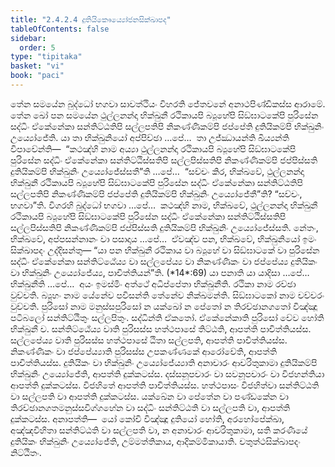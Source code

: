 ```yaml
---
title: "2.4.2.4 දුතියිකෞය්‍යෝජනසික්ඛාපද"
tableOfContents: false
sidebar:
  order: 5
type: "tipitaka"
basket: "vi"
book: "paci"
---
```



<DynamicBreadcrumb />

<Division number="850" book="paci">

<Paragraph number="2707" book="paci">
තේන සමයේන බුද්ධෝ භගවා සාවත්ථියං විහරති ජේතවනේ අනාථපිණ්ඩිකස්ස ආරාමේ. තේන ඛෝ පන සමයේන ථුල්ලනන්දා භික්ඛුනී රථිකායපි බ්‍යූහේපි සිඞ්ඝාටකේපි පුරිසේන සද්ධිං ඒකේනේකා සන්තිට්ඨතිපි සල්ලපතිපි නිකණ්ණිකම්පි ජප්පේති දුතියිකම්පි භික්ඛුනිං උය්‍යෝජේති.
</Paragraph>

<Paragraph number="2708" book="paci">
යා තා භික්ඛුනියෝ අප්පිච්ඡා …පේ…  තා උජ්ඣායන්ති ඛිය්‍යන්ති විපාචේන්ති—  “කථඤ්හි නාම අය්‍යා ථුල්ලනන්දා රථිකායපි බ්‍යූහේපි සිඞ්ඝාටකේපි පුරිසේන සද්ධිං ඒකේනේකා සන්තිට්ඨිස්සතිපි සල්ලපිස්සතිපි නිකණ්ණිකම්පි ජප්පිස්සති දුතියිකම්පි භික්ඛුනිං උය්‍යෝජේස්සතී”ති …පේ…  “සච්චං කිර, භික්ඛවේ, ථුල්ලනන්දා භික්ඛුනී රථිකායපි බ්‍යූහේපි සිඞ්ඝාටකේපි පුරිසේන සද්ධිං ඒකේනේකා සන්තිට්ඨතිපි සල්ලපතිපි නිකණ්ණිකම්පි ජප්පේති දුතියිකම්පි භික්ඛුනිං උය්‍යෝජේතී”ති? “සච්චං, භගවා”ති. විගරහි බුද්ධෝ භගවා …පේ…  කථඤ්හි නාම, භික්ඛවේ, ථුල්ලනන්දා භික්ඛුනී රථිකායපි බ්‍යූහේපි සිඞ්ඝාටකේපි පුරිසේන සද්ධිං ඒකේනේකා සන්තිට්ඨිස්සතිපි සල්ලපිස්සතිපි නිකණ්ණිකම්පි ජප්පිස්සති දුතියිකම්පි භික්ඛුනිං උය්‍යෝජේස්සති. නේතං, භික්ඛවේ, අප්පසන්නානං වා පසාදාය …පේ…  ඒවඤ්ච පන, භික්ඛවේ, භික්ඛුනියෝ ඉමං සික්ඛාපදං උද්දිසන්තු—
</Paragraph>

</Division>
<Division number="851" book="paci">

<Paragraph number="2709" book="paci">
<Emphasis>“යා පන භික්ඛුනී රථිකාය වා බ්‍යූහේ වා සිඞ්ඝාටකේ වා පුරිසේන සද්ධිං ඒකේනේකා සන්තිට්ඨේය්‍ය වා සල්ලපේය්‍ය වා නිකණ්ණිකං වා ජප්පේය්‍ය දුතියිකං වා භික්ඛුනිං උය්‍යෝජේය්‍ය, පාචිත්තියන්”</Emphasis>ති. (*14*:<Emphasis>69</Emphasis>)
</Paragraph>

</Division>
<Division number="852" book="paci">

<Paragraph number="2710" book="paci">
<Emphasis>යා පනා</Emphasis>ති යා යාදිසා …පේ…  <Emphasis>භික්ඛුනී</Emphasis>ති …පේ…  අයං ඉමස්මිං අත්ථේ අධිප්පේතා භික්ඛුනීති.
</Paragraph>

<Paragraph number="2711" book="paci">
<Emphasis>රථිකා</Emphasis> නාම රච්ඡා වුච්චති. <Emphasis>බ්‍යූහං</Emphasis> නාම යේනේව පවිසන්ති තේනේව නික්ඛමන්ති. <Emphasis>සිඞ්ඝාටකෝ</Emphasis> නාම චච්චරං වුච්චති.
</Paragraph>

<Paragraph number="2712" book="paci">
<Emphasis>පුරිසෝ</Emphasis> නාම මනුස්සපුරිසෝ න යක්ඛෝ න පේතෝ න තිරච්ඡානගතෝ විඤ්ඤූ පටිබලෝ සන්තිට්ඨිතුං සල්ලපිතුං.
</Paragraph>

<Paragraph number="2713" book="paci">
<Emphasis>සද්ධින්</Emphasis>ති ඒකතෝ. <Emphasis>ඒකේනේකා</Emphasis>ති පුරිසෝ චේව හෝති භික්ඛුනී ච.
</Paragraph>

<Paragraph number="2714" book="paci">
<Emphasis>සන්තිට්ඨේය්‍ය වා</Emphasis>ති පුරිසස්ස හත්ථපාසේ තිට්ඨති, ආපත්ති පාචිත්තියස්ස.
</Paragraph>

<Paragraph number="2715" book="paci">
<Emphasis>සල්ලපේය්‍ය වා</Emphasis>ති පුරිසස්ස හත්ථපාසේ ඨිතා සල්ලපති, ආපත්ති පාචිත්තියස්ස.
</Paragraph>

<Paragraph number="2716" book="paci">
<Emphasis>නිකණ්ණිකං වා ජප්පේය්‍යා</Emphasis>ති පුරිසස්ස උපකණ්ණකේ ආරෝචේති, ආපත්ති පාචිත්තියස්ස.
</Paragraph>

<Paragraph number="2717" book="paci">
<Emphasis>දුතියිකං වා භික්ඛුනිං උය්‍යෝජේය්‍යා</Emphasis>ති අනාචාරං ආචරිතුකාමා දුතියිකම්පි භික්ඛුනිං උය්‍යෝජේති, ආපත්ති දුක්කටස්ස. දස්සනූපචාරං වා සවනූපචාරං වා විජහන්තියා ආපත්ති දුක්කටස්ස. විජහිතේ ආපත්ති පාචිත්තියස්ස.
</Paragraph>

<Paragraph number="2718" book="paci">
හත්ථපාසං විජහිත්වා සන්තිට්ඨති වා සල්ලපති වා ආපත්ති දුක්කටස්ස. යක්ඛේන වා පේතේන වා පණ්ඩකේන වා තිරච්ඡානගතමනුස්සවිග්ගහේන වා සද්ධිං සන්තිට්ඨති වා සල්ලපති වා, ආපත්ති දුක්කටස්ස.
</Paragraph>

</Division>
<Division number="853" book="paci">

<Paragraph number="2719" book="paci">
අනාපත්ති—  යෝ කෝචි විඤ්ඤූ දුතියෝ හෝති, අරහෝපේක්ඛා, අඤ්ඤවිහිතා සන්තිට්ඨති වා සල්ලපති වා, න අනාචාරං ආචරිතුකාමා, සති කරණීයේ දුතියිකං භික්ඛුනිං උය්‍යෝජේති, උම්මත්තිකාය, ආදිකම්මිකායාති.

</Paragraph>
</Division>

<Paragraph number="2720" type="center" book="paci">
චතුත්ථසික්ඛාපදං නිට්ඨිතං.
</Paragraph>